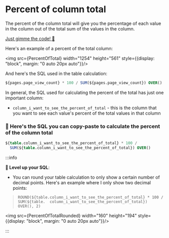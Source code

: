 
# Percent of column total

The percent of the column total will give you the percentage of each value in the column out of the total sum of the values in the column.

[Just gimme the code! 👾](#-heres-the-sql-you-can-copy-paste-to-calculate-the-percent-of-the-column-total)

Here's an example of a percent of the total column:

<img src={PercentOfTotal} width="1254" height="561" style={{display: "block", margin: "0 auto 20px auto"}}/>

And here's the SQL used in the table calculation:

```sql
${pages.page_view_count} * 100 / SUM(${pages.page_view_count}) OVER()
```

In general, the SQL used for calculating the percent of the total has just one important column:

- `column_i_want_to_see_the_percent_of_total` - this is the column that you want to see each value's percent of the total values in that column

### 👀 Here's the SQL you can copy-paste to calculate the percent of the column total

```sql
${table.column_i_want_to_see_the_percent_of_total} * 100 / 
  SUM(${table.column_i_want_to_see_the_percent_of_total}) OVER()
```

:::info

**💎 Level up your SQL**:

- You can round your table calculation to only show a certain number of decimal points. Here's an example where I only show two decimal points:

 >```ROUND(${table.column_i_want_to_see_the_percent_of_total} * 100 / SUM(${table.  column_i_want_to_see_the_percent_of_total}) OVER(), 2)```

<img src={PercentOfTotalRounded} width="160" height="194" style={{display: "block", margin: "0 auto 20px auto"}}/>

:::